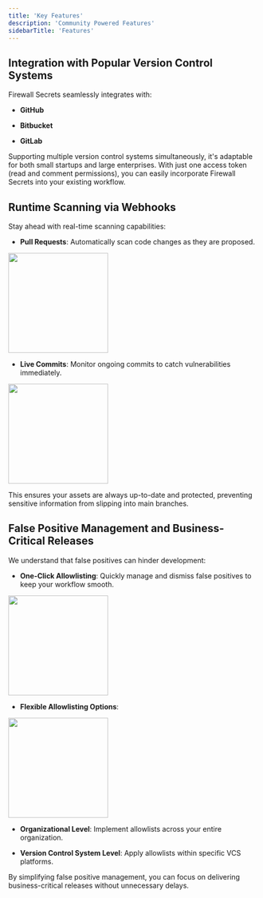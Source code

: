 ```yaml
---
title: 'Key Features'
description: 'Community Powered Features'
sidebarTitle: 'Features'
---
```


## **Integration with Popular Version Control Systems**

Firewall Secrets seamlessly integrates with:

* **GitHub**

* **Bitbucket**

* **GitLab**

Supporting multiple version control systems simultaneously, it's adaptable for both small startups and large enterprises. With just one access token (read and comment permissions), you can easily incorporate Firewall Secrets into your existing workflow.

## **Runtime Scanning via Webhooks**

Stay ahead with real-time scanning capabilities:

* **Pull Requests**: Automatically scan code changes as they are proposed.&#x20;

<img height="200" src="/pr.png" />

* **Live Commits**: Monitor ongoing commits to catch vulnerabilities immediately.

<img height="200" src="/commit.png" />

This ensures your assets are always up-to-date and protected, preventing sensitive information from slipping into main branches.

## **False Positive Management and Business-Critical Releases**

We understand that false positives can hinder development:

* **One-Click Allowlisting**: Quickly manage and dismiss false positives to keep your workflow smooth.

<img height="200" src="/allowlist-2.png" />

* **Flexible Allowlisting Options**:

<img height="200" src="/allowlist.png" />

* **Organizational Level**: Implement allowlists across your entire organization.

* **Version Control System Level**: Apply allowlists within specific VCS platforms.

By simplifying false positive management, you can focus on delivering business-critical releases without unnecessary delays.

